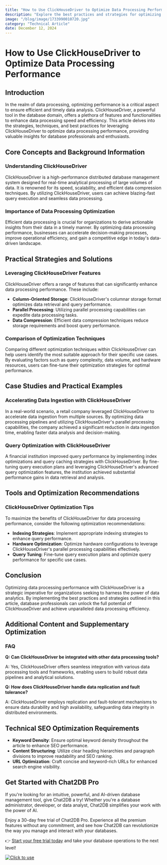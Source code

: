 ```yaml
---
title: "How to Use ClickHouseDriver to Optimize Data Processing Performance"
description: "Explore the best practices and strategies for optimizing data processing performance using ClickHouseDriver."
image: "/blog/image/1733990010720.jpg"
category: "Technical Article"
date: December 12, 2024
---
```


# How to Use ClickHouseDriver to Optimize Data Processing Performance

## Introduction

In the realm of data processing, optimizing performance is a critical aspect to ensure efficient and timely data analysis. ClickHouseDriver, a powerful tool in the database domain, offers a plethora of features and functionalities to enhance data processing speed and efficiency. This article delves into the strategies, techniques, and best practices for leveraging ClickHouseDriver to optimize data processing performance, providing valuable insights for database professionals and enthusiasts.

## Core Concepts and Background Information

### Understanding ClickHouseDriver

ClickHouseDriver is a high-performance distributed database management system designed for real-time analytical processing of large volumes of data. It is renowned for its speed, scalability, and efficient data compression techniques. By utilizing ClickHouseDriver, users can achieve blazing-fast query execution and seamless data processing.

### Importance of Data Processing Optimization

Efficient data processing is crucial for organizations to derive actionable insights from their data in a timely manner. By optimizing data processing performance, businesses can accelerate decision-making processes, improve operational efficiency, and gain a competitive edge in today's data-driven landscape.

## Practical Strategies and Solutions

### Leveraging ClickHouseDriver Features

ClickHouseDriver offers a range of features that can significantly enhance data processing performance. These include:

- **Column-Oriented Storage**: ClickHouseDriver's columnar storage format optimizes data retrieval and query performance.
- **Parallel Processing**: Utilizing parallel processing capabilities can expedite data processing tasks.
- **Data Compression**: Efficient data compression techniques reduce storage requirements and boost query performance.

### Comparison of Optimization Techniques

Comparing different optimization techniques within ClickHouseDriver can help users identify the most suitable approach for their specific use cases. By evaluating factors such as query complexity, data volume, and hardware resources, users can fine-tune their optimization strategies for optimal performance.

## Case Studies and Practical Examples

### Accelerating Data Ingestion with ClickHouseDriver

In a real-world scenario, a retail company leveraged ClickHouseDriver to accelerate data ingestion from multiple sources. By optimizing data processing pipelines and utilizing ClickHouseDriver's parallel processing capabilities, the company achieved a significant reduction in data ingestion time, enabling faster data analysis and decision-making.

### Query Optimization with ClickHouseDriver

A financial institution improved query performance by implementing index optimizations and query caching strategies with ClickHouseDriver. By fine-tuning query execution plans and leveraging ClickHouseDriver's advanced query optimization features, the institution achieved substantial performance gains in data retrieval and analysis.

## Tools and Optimization Recommendations

### ClickHouseDriver Optimization Tips

To maximize the benefits of ClickHouseDriver for data processing performance, consider the following optimization recommendations:

- **Indexing Strategies**: Implement appropriate indexing strategies to enhance query performance.
- **Hardware Optimization**: Optimize hardware configurations to leverage ClickHouseDriver's parallel processing capabilities effectively.
- **Query Tuning**: Fine-tune query execution plans and optimize query performance for specific use cases.

## Conclusion

Optimizing data processing performance with ClickHouseDriver is a strategic imperative for organizations seeking to harness the power of data analytics. By implementing the best practices and strategies outlined in this article, database professionals can unlock the full potential of ClickHouseDriver and achieve unparalleled data processing efficiency.

## Additional Content and Supplementary Optimization

### FAQ

**Q: Can ClickHouseDriver be integrated with other data processing tools?**

A: Yes, ClickHouseDriver offers seamless integration with various data processing tools and frameworks, enabling users to build robust data pipelines and analytical solutions.

**Q: How does ClickHouseDriver handle data replication and fault tolerance?**

A: ClickHouseDriver employs replication and fault-tolerant mechanisms to ensure data durability and high availability, safeguarding data integrity in distributed environments.

## Technical SEO Optimization Requirements

- **Keyword Density**: Ensure optimal keyword density throughout the article to enhance SEO performance.
- **Content Structuring**: Utilize clear heading hierarchies and paragraph divisions to improve readability and SEO ranking.
- **URL Optimization**: Craft concise and keyword-rich URLs for enhanced search engine visibility.


## Get Started with Chat2DB Pro

If you're looking for an intuitive, powerful, and AI-driven database management tool, give Chat2DB a try! Whether you're a database administrator, developer, or data analyst, Chat2DB simplifies your work with the power of AI.

Enjoy a 30-day free trial of Chat2DB Pro. Experience all the premium features without any commitment, and see how Chat2DB can revolutionize the way you manage and interact with your databases.

👉 [Start your free trial today](https://chat2db.ai/pricing) and take your database operations to the next level!


[![Click to use](/image/blog/bg/chat2db.jpg)](https://chat2db.ai/)
